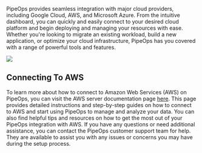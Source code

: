 PipeOps provides seamless integration with major cloud providers, including Google Cloud, AWS, and Microsoft Azure. From the intuitive dashboard, you can quickly and easily connect to your desired cloud platform and begin deploying and managing your resources with ease. Whether you're looking to migrate an existing workload, build a new application, or optimize your cloud infrastructure, PipeOps has you covered with a range of powerful tools and features.

![](https://files.readme.io/2c0a208-image.png)

## Connecting To AWS

To learn more about how to connect to Amazon Web Services (AWS) on PipeOps, you can visit the AWS server documentation page [here](https://docs.pipeops.io/docs/setup). This page provides detailed instructions and step-by-step guides on how to connect to AWS and start using PipeOps to manage and analyze your data. You can also find helpful tips and resources on how to get the most out of your PipeOps integration with AWS. If you have any questions or need additional assistance, you can contact the PipeOps customer support team for help. They are available to assist you with any issues or concerns you may have during the setup process.